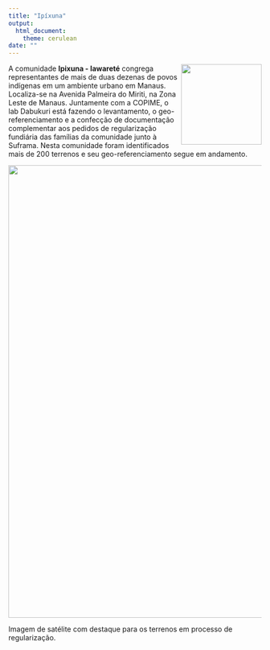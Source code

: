 ```yaml
---
title: "Ipíxuna"
output: 
  html_document:
    theme: cerulean
date: ""
---
```

<div class = 'container'>

<img align = "right" width = 160px src = "DABUKURI.png" /> 

A comunidade __Ipixuna - Iawareté__ congrega representantes de mais de duas dezenas de povos indígenas em um ambiente urbano em Manaus. Localiza-se na Avenida Palmeira do Miriti, na Zona Leste de Manaus. Juntamente com a COPIME, o lab Dabukuri está fazendo o levantamento, o geo-referenciamento e a confecção de documentação complementar aos pedidos de regularização fundiária das famílias da comunidade junto à Suframa. Nesta comunidade foram identificados mais de 200 terrenos e seu geo-referenciamento segue em andamento.

<img width = "900" src = "ipixuna_satelite.png"/>

Imagem de satélite com destaque para os terrenos em processo de regularização.

</div>